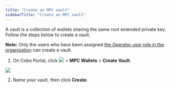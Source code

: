 ```yaml
---
title: "Create an MPC vault"
sidebarTitle: "Create an MPC vault"
---
```


A vault is a collection of wallets sharing the same root extended private key. Follow the steps below to create a vault.

**Note:** Only the users who have been assigned [the Operator user role in the organization](/portal/organization/roles-and-permissions) can create a vault.

1. On Cobo Portal, click <img src="/images/mpc-wallet/wallets-icon.svg" className="icon"></img> > **MPC Wallets** > **Create Vault**.

<img src="/images/mpc-wallet/create-vault.png" className="screenshot_full_screen"/>

2. Name your vault, then click **Create**.
